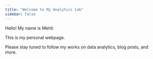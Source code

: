 ```yaml
---
title: "Welcome to My Analytics Lab"
sidebar: false 
---
```


Hello! My name is Mehti

This is my personal webpage.

Please stay tuned to follow my works on data analytics, blog posts, and more.

